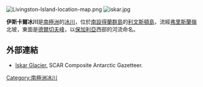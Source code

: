 {{no footnotes|time=2013-10-27T09:19:02+00:00}}
[[Image:Livingston-Island-location-map.png|thumb]]
[[Image:iskar.jpg|thumb]]

{{coord|62|38|20|S|59|59|20|W|type:glacier_region:AQ|display=title}}

'''伊斯卡爾冰川'''是[[南極洲|南極洲]]的[[冰川|冰川]]，位於[[南設得蘭群島|南設得蘭群島]]的[[利文斯頓島|利文斯頓島]]，流經[[弗里斯蘭嶺|弗里斯蘭嶺]]北坡，東面是[[德爾切夫峰|德爾切夫峰]]，以[[保加利亞|保加利亞]]西部的河流命名。

==外部連結==
*[https://data.aad.gov.au/aadc/gaz/scar/display_name.cfm?gaz_id=134061 Iskar Glacier.] {{Wayback|url=https://data.aad.gov.au/aadc/gaz/scar/display_name.cfm?gaz_id=134061 |date=20190222163904 }} SCAR Composite Antarctic Gazetteer.

{{Antarctica-geo-stub}}
[[Category:南極洲冰川|Category:南極洲冰川]]